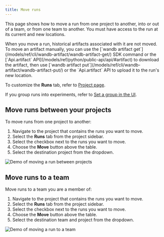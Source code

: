 ```yaml
---
title: Move runs
---
```


This page shows how to move a run from one project to another, into or out of a team, or from one team to another. You must have access to the run at its current and new locations.

<Note>
When you move a run, historical artifacts associated with it are not moved. To move an artifact manually, you can use the [`wandb artifact get`](/models/ref/cli/wandb-artifact/wandb-artifact-get/) SDK command or the [`Api.artifact` API](/models/ref/python/public-api/api/#artifact) to download the artifact, then use [`wandb artifact put`](/models/ref/cli/wandb-artifact/wandb-artifact-put/) or the `Api.artifact` API to upload it to the run's new location.
</Note>

To customize the **Runs** tab, refer to [Project page](/models/track/project-page/#runs-tab).

If you group runs into experiments, refer to [Set a group in the UI](/models/runs/grouping/#set-a-group-in-the-ui).

## Move runs between your projects

To move runs from one project to another:

1. Navigate to the project that contains the runs you want to move.
2. Select the **Runs** tab from the project sidebar.
3. Select the checkbox next to the runs you want to move.
4. Choose the **Move** button above the table.
5. Select the destination project from the dropdown.

<Frame>
    <img src="/images/app_ui/howto_move_runs.gif" alt="Demo of moving a run between projects"  />
</Frame>

## Move runs to a team

Move runs to a team you are a member of:

1. Navigate to the project that contains the runs you want to move.
2. Select the **Runs** tab from the project sidebar.
3. Select the checkbox next to the runs you want to move.
4. Choose the **Move** button above the table.
5. Select the destination team and project from the dropdown.

<Frame>
    <img src="/images/app_ui/demo_move_runs.gif" alt="Demo of moving a run to a team"  />
</Frame>